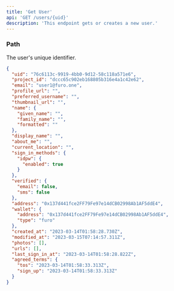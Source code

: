 ```yaml
---
title: 'Get User'
api: 'GET /users/{uid}'
description: 'This endpoint gets or creates a new user.'
---
```


### Path

<ParamField path="uid" type="string" required>
  The user's unique identifier.
</ParamField>

<ResponseExample>

```json 200: OK
{
  "uid": "76c6113c-9919-4bb0-9d12-58c118a571e6",
  "project_id": "dccc65c902eb168805b316e4a1c42e62",
  "email": "user1@furo.one",
  "profile_url": "",
  "preferred_username": "",
  "thumbnail_url": "",
  "name": {
    "given_name": "",
    "family_name": "",
    "formatted": ""
  },
  "display_name": "",
  "about_me": "",
  "current_location": "",
  "sign_in_methods": {
    "idpw": {
      "enabled": true
    }
  },
  "verified": {
    "email": false,
    "sms": false
  },
  "address": "0x137d441fce2FF79Fe97e14dCB02998Ab1AF5ddE4",
  "wallet": {
    "address": "0x137d441fce2FF79Fe97e14dCB02998Ab1AF5ddE4",
    "type": "furo"
  },
  "created_at": "2023-03-14T01:58:28.730Z",
  "modified_at": "2023-03-15T07:14:57.311Z",
  "photos": [],
  "urls": [],
  "last_sign_in_at": "2023-03-14T01:58:28.822Z",
  "agreed_terms": {
    "tos": "2023-03-14T01:58:33.313Z",
    "sign_up": "2023-03-14T01:58:33.313Z"
  }
}
```

</ResponseExample>
